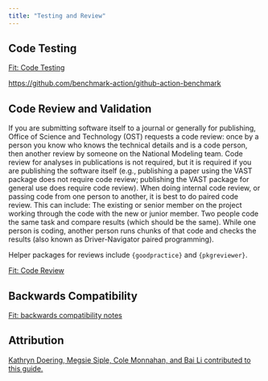 ```yaml
---
title: "Testing and Review"
---
```


## Code Testing

[Fit: Code Testing](https://noaa-fisheries-integrated-toolbox.github.io/resources/best-practices/code-testing/)

[https://github.com/benchmark-action/github-action-benchmark](https://github.com/benchmark-action/github-action-benchmark)

## Code Review and Validation

If you are submitting software itself to a journal or generally for publishing, Office of Science and Technology (OST) requests a code review: once by a person you know who knows the technical details and is a code person, then another review by someone on the National Modeling team. Code review for analyses in publications is not required, but it is required if you are publishing the software itself (e.g., publishing a paper using the VAST package does not require code review; publishing the VAST package for general use does require code review). 
When doing internal code review, or passing code from one person to another, it is best to do paired code review. This can include: 
The existing or senior member on the project working through the code with the new or junior member. 
Two people code the same task and compare results (which should be the same). 
While one person is coding, another person runs chunks of that code and checks the results (also known as Driver-Navigator paired programming).

Helper packages for reviews include `{goodpractice}` and `{pkgreviewer}`. 

[Fit: Code Review](https://noaa-fisheries-integrated-toolbox.github.io/resources/best-practices/code-review/)

## Backwards Compatibility

[Fit: backwards compatibility notes](https://noaa-fisheries-integrated-toolbox.github.io/resources/best-practices/backwards-compatibility/)


## Attribution

[Kathryn Doering, Megsie Siple, Cole Monnahan, and Bai Li contributed to this guide.](https://docs.google.com/document/d/1niw8CzrnZJSeJ-0PQ4IYD9FH9hlO8qs63v0dE6AXYmI/edit?usp=sharing)